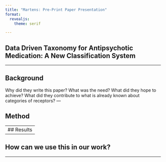 ```yaml
---
title: "Martens: Pre-Print Paper Presentation"
format: 
  revealjs:
    theme: serif

---
```


## Data Driven Taxonomy for Antipsychotic Medication: A New Classification System

---

## Background

Why did they write this paper?
What was the need?
What did they hope to achieve?
What did they contribute to what is already known about categories of receptors?
---

## Method

---
## Results
---

## How can we use this in our work?


---

